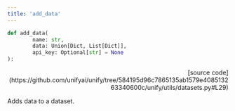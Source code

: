 ```yaml
---
title: 'add_data'
---
```


```python
def add_data(
        name: str,
        data: Union[Dict, List[Dict]],
        api_key: Optional[str] = None
):
```

<p align="right">[source code](https://github.com/unifyai/unify/tree/584195d96c7865135ab1579e408513263340600c/unify/utils/datasets.py#L29)</p>

Adds data to a dataset.